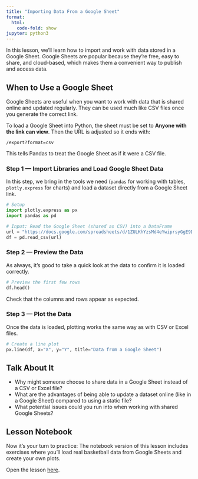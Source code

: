 ```yaml
---
title: "Importing Data From a Google Sheet"
format:
  html:
    code-fold: show
jupyter: python3
---
```


In this lesson, we’ll learn how to import and work with data stored in a Google Sheet. Google Sheets are popular because they’re free, easy to share, and cloud-based, which makes them a convenient way to publish and access data.

## When to Use a Google Sheet

Google Sheets are useful when you want to work with data that is shared online and updated regularly. They can be used much like CSV files once you generate the correct link.

To load a Google Sheet into Python, the sheet must be set to **Anyone with the link can view**. Then the URL is adjusted so it ends with:

```
/export?format=csv
```

This tells Pandas to treat the Google Sheet as if it were a CSV file.

### Step 1 — Import Libraries and Load Google Sheet Data

In this step, we bring in the tools we need (`pandas` for working with tables, `plotly.express` for charts) and load a dataset directly from a Google Sheet link.

```python
# Setup
import plotly.express as px
import pandas as pd

# Input: Read the Google Sheet (shared as CSV) into a DataFrame
url = "https://docs.google.com/spreadsheets/d/1ZULKhYzsMd4eYwiprsyGgE9Df3gaVtO8WRalUQDn-xE/export?format=csv"
df = pd.read_csv(url)
```

### Step 2 — Preview the Data

As always, it’s good to take a quick look at the data to confirm it is loaded correctly.

```python
# Preview the first few rows
df.head()
```

Check that the columns and rows appear as expected.

### Step 3 — Plot the Data

Once the data is loaded, plotting works the same way as with CSV or Excel files.

```python
# Create a line plot
px.line(df, x="X", y="Y", title="Data from a Google Sheet")
```

## Talk About It

* Why might someone choose to share data in a Google Sheet instead of a CSV or Excel file?
* What are the advantages of being able to update a dataset online (like in a Google Sheet) compared to using a static file?
* What potential issues could you run into when working with shared Google Sheets?

## Lesson Notebook

Now it’s your turn to practice: The notebook version of this lesson includes exercises where you’ll load real basketball data from Google Sheets and create your own plots.

Open the lesson [here](https://github.com/Data-Dunkers/lessons/blob/main/data-from-google-sheet.ipynb).
